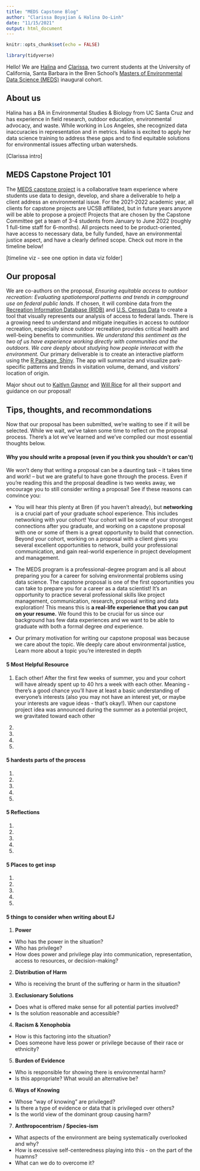 ```yaml
---
title: "MEDS Capstone Blog"
author: "Clarissa Boyajian & Halina Do-Linh"
date: "11/15/2021"
output: html_document
---
```


```r
knitr::opts_chunk$set(echo = FALSE)

library(tidyverse)
```

Hello! We are [Halina](https://hdolinh.github.io/) and [Clarissa](https://cboyajian.github.io/), two current students at the University of California, Santa Barbara in the Bren School's [Masters of Environmental Data Science (MEDS)](https://bren.ucsb.edu/masters-programs/master-environmental-data-science) inaugural cohort.

## About us

Halina has a BA in Environmental Studies & Biology from UC Santa Cruz and has experience in field research, outdoor education, environmental advocacy, and waste. While working in Los Angeles, she recognized data inaccuracies in representation and in metrics. Halina is excited to apply her data science training to address these gaps and to find equitable solutions for environmental issues affecting urban watersheds.

[Clarissa intro]

## MEDS Capstone Project 101

The [MEDS capstone project](https://bren.ucsb.edu/masters-programs/master-environmental-data-science/meds-capstone-projects) is a collaborative team experience where students use data to design, develop, and share a deliverable to help a client address an environmental issue. For the 2021-2022 academic year, all clients for capstone projects are UCSB affiliated, but in future years anyone will be able to propose a project! Projects that are chosen by the Capstone Committee get a team of 3-4 students from January to June 2022 (roughly 1 full-time staff for 6-months). All projects need to be product-oriented, have access to necessary data, be fully funded, have an environmental justice aspect, and have a clearly defined scope. Check out more in the timeline below!

[timeline viz - see one option in data viz folder]

## Our proposal

We are co-authors on the proposal, *Ensuring equitable access to outdoor recreation: Evaluating spatiotemporal patterns and trends in campground use on federal public lands.* If chosen, it will combine data from the [Recreation Information Database (RIDB)](https://ridb.recreation.gov/landing) and [U.S. Census Data](https://data.census.gov/cedsci/) to create a tool that visually represents our analysis of access to federal lands. There is a growing need to understand and mitigate inequities in access to outdoor recreation, especially since outdoor recreation provides critical health and well-being benefits to communities. *We understand this sentiment as the two of us have experience working directly with communities and the outdoors. We care deeply about studying how people interacat with the environment.* Our primary deliverable is to create an interactive platform using the [R Package, Shiny](https://shiny.rstudio.com/). The app will summarize and visualize park-specific patterns and trends in visitation volume, demand, and visitors' location of origin.

Major shout out to [Kaitlyn Gaynor](http://www.kaitlyngaynor.com/wil) and [Will Rice](https://www.willrice.us/) for all their support and guidance on our proposal!

## Tips, thoughts, and recommondations

Now that our proposal has been submitted, we're waiting to see if it will be selected. While we wait, we've taken some time to reflect on the proposal process. There's a lot we've learned and we've compiled our most essential thoughts below.

#### Why you should write a proposal (even if you think you shouldn't or can't)

We won't deny that writing a proposal can be a daunting task -- it takes time and work! -- but we are grateful to have gone through the process. Even if you're reading this and the proposal deadline is two weeks away, we encourage you to still consider writing a proposal! See if these reasons can convince you:

-   You will hear this plenty at Bren (if you haven't already), but **networking** is a crucial part of your graduate school experience. This includes networking with your cohort! Your cohort will be some of your strongest connections after you graduate, and working on a capstone proposal with one or some of them is a great opportunity to build that connection. Beyond your cohort, working on a proposal with a client gives you several excellent opportunities to network, build your professional communication, and gain real-world experience in project development and management.

-   The MEDS program is a professional-degree program and is all about preparing you for a career for solving environmental problems using data science. The capstone proposal is one of the first opportunities you can take to prepare you for a career as a data scientist! It's an opportunity to practice several professional skills like project management, communication, research, proposal writing and data exploration! This means this is **a real-life experience that you can put on your resume.** We found this to be crucial for us since our background has few data experiences and we want to be able to graduate with both a formal degree *and* experience.

-   Our primary motivation for writing our capstone proposal was because we care about the topic. We deeply care about environmental justice, Learn more about a topic you're interested in depth

#### 5 Most Helpful Resource

1.  Each other! After the first few weeks of summer, you and your cohort will have already spent up to 40 hrs a week with each other. Meaning - there's a good chance you'll have at least a basic understanding of everyone's interests (also you may not have an interest yet, or maybe your interests are vague ideas - that's okay!). When our capstone project idea was announced during the summer as a potential project, we gravitated toward each other 

2.  

3.  

4.  

5.  

#### 5 hardests parts of the process

1.  

2.  

3.  

4.  

5.  

#### 5 Reflections

1.  

2.  

3.  

4.  

5.  

#### 5 Places to get insp

1.  

2.  

3.  

4.  

5.  

#### 5 things to consider when writing about EJ

1.  **Power**

-   Who has the power in the situation?
-   Who has privilege?
-   How does power and privilege play into communication, representation, access to resources, or decision-making?

2.  **Distribution of Harm**

-   Who is receiving the brunt of the suffering or harm in the situation?

3.  **Exclusionary Solutions**

-   Does what is offered make sense for all potential parties involved?
-   Is the solution reasonable and accessible?

4.  **Racism & Xenophobia**

-   How is this factoring into the situation?
-   Does someone have less power or privilege because of their race or ethnicity?

5.  **Burden of Evidence**

-   Who is responsible for showing there is environmental harm?
-   Is this appropriate? What would an alternative be?

6.  **Ways of Knowing**

-   Whose "way of knowing" are privileged?
-   Is there a type of evidence or data that is privileged over others?
-   Is the world view of the dominant group causing harm?

7.  **Anthropocentrism / Species-ism**

-   What aspects of the environment are being systematically overlooked and why?
-   How is excessive self-centeredness playing into this - on the part of the huamns?
-   What can we do to overcome it?
